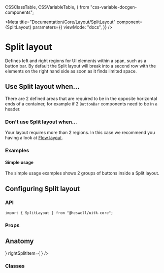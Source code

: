   CSSClassTable,
  CSSVariableTable,
} from "css-variable-docgen-components";

<Meta
  title="Documentation/Core/Layout/SplitLayout"
  component={SplitLayout}
  parameters={{
    viewMode: "docs",
  }}
/>

# Split layout

Defines left and right regions for UI elements within a span, such as a button bar.
By default the Split layout will break into a second row with the elements on the right hand side as soon as it finds limited space.

<Canvas>
  <Story id="core-layout-splitlayout--default-split-layout" />
</Canvas>

## Use Split layout when...

There are 2 defined areas that are required to be in the opposite horizontal ends of a container,
for example if 2 `ButtonBar` components need to be in a header.

### Don't use Split layout when...

Your layout requires more than 2 regions. In this case we recommend you having a look at [Flow layout](?path=/docs/documentation-core-layout-flowlayout--page).

### Examples

#### Simple usage

The simple usage examples shows 2 groups of buttons inside a Split layout.

<Canvas>
  <Story id="core-layout-splitlayout--split-layout-simple-usage" />
</Canvas>

## Configuring Split layout

### API

```
import { SplitLayout } from "@heswell/uitk-core";
```

### Props

<ArgsTable of={SplitLayout} />

## Anatomy

<Canvas>
  <ComponentAnatomy>
    <SplitLayout
      style={{ border: "dashed 1px black", padding: "1rem" }}
      leftSplitItem={
        <FlexItem style={{ border: "dashed 1px black", padding: "1rem" }} />
      }
      rightSplitItem={
        <FlexItem style={{ border: "dashed 1px black", padding: "1rem" }} />
      }
    />
  </ComponentAnatomy>
</Canvas>

### Classes

<CSSClassTable of={SplitLayout} />

<HelpAndSupport />
